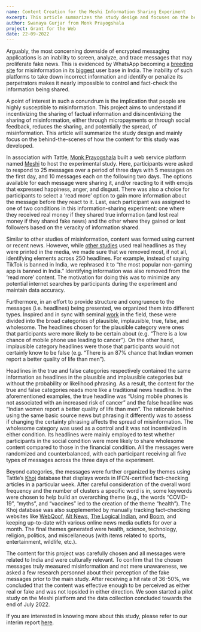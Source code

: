 ```yaml
---
name: Content Creation for the Meshi Information Sharing Experiment
excerpt: This article summarizes the study design and focuses on the behind-the-scenes of how the content for this experiment was developed
author: Swanaya Gurjar from Monk Prayogshala
project: Grant for the Web
date: 22-09-2022
---
```


Arguably, the most concerning downside of encrypted messaging applications is an inability to screen, analyze, and trace messages that may 
proliferate fake news. This is evidenced by WhatsApp becoming a [breeding site](https://www.ncbi.nlm.nih.gov/pmc/articles/PMC7850780/) for 
misinformation in its [biggest](https://www.indiatoday.in/technology/news/story/whatsapp-may-soon-touch-500-million-users-in-india-despite-new-privacy-policy-claims-report-1758344-2021-01-12) 
user base in India. The inability of such platforms to take down incorrect information and identify or penalize its perpetrators makes it 
nearly impossible to control and fact-check the information being shared. 
	
A point of interest in such a conundrum is the implication that people are highly susceptible to misinformation. This project aims to 
understand if incentivizing the sharing of factual information and disincentivizing the sharing of misinformation, either through micropayments 
or through social feedback, reduces the sharing, and potentially the spread, of misinformation. This article will summarize the study design 
and mainly focus on the behind-the-scenes of how the content for this study was developed.

In association with Tattle, [Monk Prayogshala](https://www.monkprayogshala.in/) built a web service platform named [Meshi](https://meshi.tattle.co.in/sign-up) 
to host the experimental study. Here, participants were asked to respond to 25 messages over a period of three days with 5 messages on the first day, 
and 10 messages each on the following two days. The options available for each message were sharing it, and/or reacting to it with emojis that expressed 
happiness, anger, and disgust. There was also a choice for participants to select a ‘read more’ option to gain more information about 
the message before they react to it. Last, each participant was assigned to one of two conditions in this information-sharing experiment: one where 
they received real money if they shared true information (and lost real money if they shared fake news) and the other where they gained or 
lost followers based on the veracity of information shared.

Similar to other studies of misinformation, content was formed using current or recent news. However, while [other studies](https://sumitrabadrinathan.github.io/Assets/paper-covid.pdf) 
used real headlines as they were printed in the media, we made sure that we removed most, if not all, identifying elements across 250 headlines. 
For example, instead of saying TikTok is banned in India, we rephrased it to “the most popular non-gaming app is banned in India.” 
Identifying information was also removed from the ‘read more’ content. The motivation for doing this was to minimize any potential internet 
searches by participants during the experiment and maintain data accuracy.

Furthermore, in an effort to provide structure and congruence to the messages (i.e. headlines) being presented, we organized them into different types. 
Inspired and in sync with seminal [work](https://www.ncbi.nlm.nih.gov/pmc/articles/PMC6279465/) in the field, these were divided into the 
broad categories of plausible, implausible, true, false, and wholesome. The headlines chosen for the plausible category were ones that 
participants were more likely to be certain about (e.g. “There is a low chance of mobile phone use leading to cancer”). On the other hand, 
implausible category headlines were those that participants would not certainly know to be false (e.g. “There is an 87% chance that 
Indian women report a better quality of life than men”).

Headlines in the true and false categories respectively contained the same information as headlines in the plausible and implausible categories 
but without the probability or likelihood phrasing. As a result, the content for the true and false categories reads more like a traditional 
news headline. In the aforementioned examples, the true headline was “Using mobile phones is not associated with an increased risk of cancer” and 
the false headline was “Indian women report a better quality of life than men”. The rationale behind using the same basic source news but 
phrasing it differently was to assess if changing the certainty phrasing affects the spread of misinformation. The wholesome category was used 
as a control and it was not incentivized in either condition. Its headlines were mainly employed to test whether participants in the social 
condition were more likely to share wholesome content compared to those in the financial condition. All the messages were randomized and 
counterbalanced, with each participant receiving all five types of messages across the three days of the experiment.

Beyond categories, the messages were further organized by themes using Tattle’s [Khoj](https://services.tattle.co.in/khoj/dashboard/) database 
that displays words in IFCN-certified fact-checking articles in a particular week. After careful consideration of the overall word frequency and 
the number of clusters a specific word is in, some keywords were chosen to help build an overarching theme (e.g., the words “COVID-19”, “myths”, and 
“vaccines” led to the creation of the theme “health”). The Khoj database was also supplemented by manually tracking fact-checking websites like 
[WebQoof](https://www.thequint.com/news/webqoof), [Alt News](https://www.altnews.in/), [The Logical Indian](https://thelogicalindian.com/fact-check), 
and [Boom](https://www.boomlive.in/about-us), and keeping up-to-date with various online news media outlets for over a month. The final themes 
generated were health, science, technology, religion, politics, and miscellaneous (with items related to sports, entertainment, wildlife, etc.).

The content for this project was carefully chosen and all messages were related to India and were culturally relevant. To confirm that the 
chosen messages truly measured misinformation and not mere unawareness, we asked a few research personnel about their perception of the fake 
messages prior to the main study. After receiving a hit rate of 36-50%, we concluded that the content was effective enough to be perceived as 
either real or fake and was not lopsided in either direction. We soon started a pilot study on the Meshi platform and the data collection concluded 
towards the end of July 2022.

If you are interested in knowing more about this study, please refer to our interim report [here](https://community.interledger.org/tct/interim-report-for-using-web-monetization-for-incentivizing-sharing-of-good-content-hfl).
